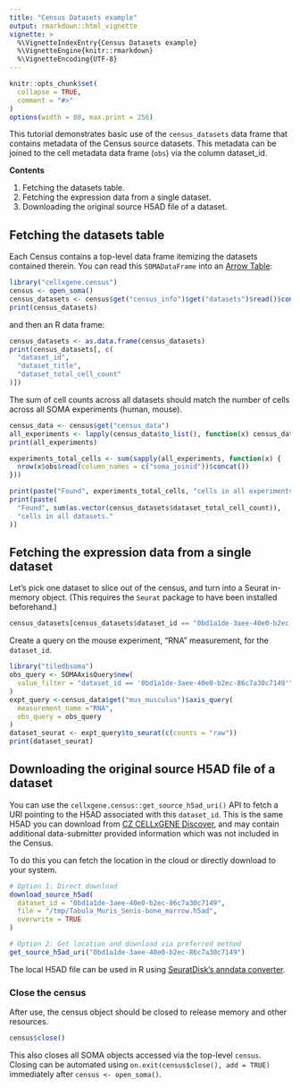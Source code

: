 ```yaml
---
title: "Census Datasets example"
output: rmarkdown::html_vignette
vignette: >
  %\VignetteIndexEntry{Census Datasets example}
  %\VignetteEngine{knitr::rmarkdown}
  %\VignetteEncoding{UTF-8}
---
```


```r
knitr::opts_chunk$set(
  collapse = TRUE,
  comment = "#>"
)
options(width = 88, max.print = 256)
```

<!--
THIS VIGNETTE IS BASED ON:
https://github.com/chanzuckerberg/cellxgene-census/blob/main/api/python/notebooks/api_demo/census_datasets.ipynb
-->

This tutorial demonstrates basic use of the `census_datasets` data frame that contains metadata of the Census source datasets. This metadata can be joined to the cell metadata data frame (`obs`) via the column dataset_id.

**Contents**

1. Fetching the datasets table.
2. Fetching the expression data from a single dataset.
3. Downloading the original source H5AD file of a dataset.

## Fetching the datasets table

Each Census contains a top-level data frame itemizing the datasets contained therein. You can read this `SOMADataFrame` into an [Arrow Table](https://arrow.apache.org/docs/r/reference/Table.html):

```r
library("cellxgene.census")
census <- open_soma()
census_datasets <- census$get("census_info")$get("datasets")$read()$concat()
print(census_datasets)
```

and then an R data frame:

```r
census_datasets <- as.data.frame(census_datasets)
print(census_datasets[, c(
  "dataset_id",
  "dataset_title",
  "dataset_total_cell_count"
)])
```

The sum of cell counts across all datasets should match the number of cells across all SOMA experiments (human, mouse).

```r
census_data <- census$get("census_data")
all_experiments <- lapply(census_data$to_list(), function(x) census_data$get(x$name))
print(all_experiments)
```

```r
experiments_total_cells <- sum(sapply(all_experiments, function(x) {
  nrow(x$obs$read(column_names = c("soma_joinid"))$concat())
}))

print(paste("Found", experiments_total_cells, "cells in all experiments."))
print(paste(
  "Found", sum(as.vector(census_datasets$dataset_total_cell_count)),
  "cells in all datasets."
))
```

## Fetching the expression data from a single dataset

Let's pick one dataset to slice out of the census, and turn into a Seurat in-memory object. (This requires the `Seurat` package to have been installed beforehand.)

```r
census_datasets[census_datasets$dataset_id == "0bd1a1de-3aee-40e0-b2ec-86c7a30c7149", ]
```

Create a query on the mouse experiment, "RNA" measurement, for the `dataset_id`.

```r
library("tiledbsoma")
obs_query <- SOMAAxisQuery$new(
  value_filter = "dataset_id == '0bd1a1de-3aee-40e0-b2ec-86c7a30c7149'"
)
expt_query <-census_data$get("mus_musculus")$axis_query(
  measurement_name ="RNA",
  obs_query = obs_query
)
dataset_seurat <- expt_query$to_seurat(c(counts = "raw"))
print(dataset_seurat)
```

## Downloading the original source H5AD file of a dataset

You can use the `cellxgene.census::get_source_h5ad_uri()` API to fetch a URI pointing to the H5AD associated with this `dataset_id`. This is the same H5AD you can download from [CZ CELLxGENE Discover](https://github.com/chanzuckerberg/cellxgene-census/blob/main/api/python/notebooks/api_demo/census_datasets.ipynb), and may contain additional data-submitter provided information which was not included in the Census.

To do this you can fetch the location in the cloud or directly download to your system.

```r
# Option 1: Direct download
download_source_h5ad(
  dataset_id = "0bd1a1de-3aee-40e0-b2ec-86c7a30c7149",
  file = "/tmp/Tabula_Muris_Senis-bone_marrow.h5ad",
  overwrite = TRUE
)
```

```r
# Option 2: Get location and download via preferred method
get_source_h5ad_uri("0bd1a1de-3aee-40e0-b2ec-86c7a30c7149")
```

The local H5AD file can be used in R using [SeuratDisk's anndata converter](https://mojaveazure.github.io/seurat-disk/articles/convert-anndata.html).

### Close the census

After use, the census object should be closed to release memory and other resources.

```r
census$close()
```

This also closes all SOMA objects accessed via the top-level `census`. Closing can be automated using `on.exit(census$close(), add = TRUE)` immediately after `census <- open_soma()`.
